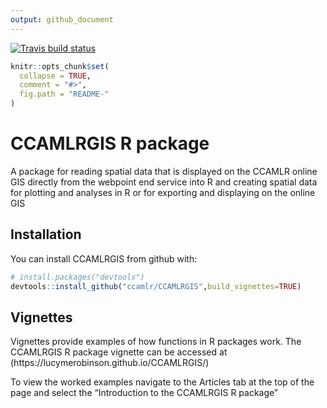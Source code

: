 ```yaml
---
output: github_document
---
```


[![Travis build status](https://travis-ci.org/ccamlr/CCAMLRGIS.svg?branch=master)](https://travis-ci.org/ccamlr/CCAMLRGIS)

<!-- README.md is generated from README.Rmd. Please edit that file -->

```r
knitr::opts_chunk$set(
  collapse = TRUE,
  comment = "#>",
  fig.path = "README-"
)
```

# CCAMLRGIS R package

A package for reading spatial data that is displayed on the CCAMLR online GIS directly from the webpoint end service into R and creating spatial data for plotting and analyses in R or for exporting and displaying on the online GIS 

## Installation

You can install CCAMLRGIS from github with:

```r
# install.packages("devtools")
devtools::install_github("ccamlr/CCAMLRGIS",build_vignettes=TRUE)
```

## Vignettes 

Vignettes provide examples of how functions in R packages work. The CCAMLRGIS R package vignette can be accessed at (https://lucymerobinson.github.io/CCAMLRGIS/)

To view the worked examples navigate to the Articles tab at the top of the page and select the "Introduction to the CCAMLRGIS R package"




